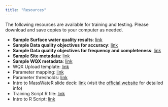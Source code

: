 ```yaml
---
title: "Resources"
---
```


The following resources are available for training and testing. Please download and save copies to your computer as needed.

-   **Sample Surface water quality results**: [link](https://github.com/massbays-tech/intro-to-r/raw/main/data/Training_Results.xlsx)
-   **Sample Data quality objectives for accuracy**: [link](https://github.com/massbays-tech/intro-to-r/raw/main/data/Training_DQOAccuracy.xlsx)
-   **Sample Data quality objectives for frequency and completeness**: [link](https://github.com/massbays-tech/intro-to-r/raw/main/data/Training_DQOFreqComp.xlsx)
-   **Sample Site metadata**: [link](https://github.com/massbays-tech/intro-to-r/raw/main/data/Training_Sites.xlsx)
-   **Sample WQX metadata**: [link](https://github.com/massbays-tech/intro-to-r/raw/main/data/Training_WQXMeta.xlsx)
-   WQX Upload template: [link](https://github.com/massbays-tech/MassWateR/raw/main/inst/extdata/WQX_Phys-Chem_Template_for_MassWateR.xlsx)
-   Parameter mapping: [link](https://github.com/massbays-tech/MassWateR/raw/main/inst/extdata/ParameterMapping.xlsx)
-   Parameter thresholds: [link](https://github.com/massbays-tech/MassWateR/raw/main/inst/extdata/ThresholdMapping.xlsx)
-   Intro to MassWateR slide deck: [link](https://massbays-tech.github.io/intro-to-masswater){target="_blank"} (visit the [official website](https://massbays-tech.github.io/MassWateR) for detailed info)
-   Training Script R file: [link](https://github.com/massbays-tech/intro-to-r/raw/main/data/MassWateR_Training_script.R)
-   Intro to R Script: [link](https://github.com/massbays-tech/intro-to-r/raw/main/data/R_Training_script.R)
